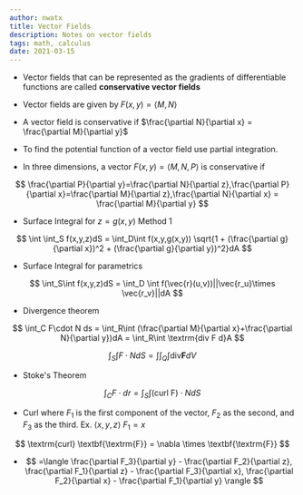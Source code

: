 ```yaml
---
author: nwatx
title: Vector Fields
description: Notes on vector fields
tags: math, calculus
date: 2021-03-15
---
```


- Vector fields that can be represented as the gradients of differentiable functions are called **conservative vector fields**

- Vector fields are given by $F(x,y)=\langle M, N\rangle$

- A vector field is conservative if $\frac{\partial N}{\partial x} = \frac{\partial M}{\partial y}$

- To find the potential function of a vector field use partial integration.

- In three dimensions, a vector $F(x,y) = \langle M, N, P \rangle$ is conservative if

$$
\frac{\partial P}{\partial y}=\frac{\partial N}{\partial z},\frac{\partial P}{\partial x}=\frac{\partial M}{\partial z},\frac{\partial N}{\partial x} = \frac{\partial M}{\partial y}
$$

- Surface Integral for $z=g(x,y)$ Method 1

$$
\int \int_S f(x,y,z)dS = \int_D\int f(x,y,g(x,y)) \sqrt{1 + (\frac{\partial g}{\partial x})^2 + (\frac{\partial g}{\partial y})^2}dA
$$

- Surface Integral for parametrics
  
$$
\int_S\int f(x,y,z)dS = \int_D \int f(\vec{r}(u,v))||\vec{r_u}\times \vec{r_v}||dA
$$

- Divergence theorem 

$$
\int_C F\cdot N ds = \int_R\int (\frac{\partial M}{\partial x}+\frac{\partial N}{\partial y})dA = \int_R\int \textrm{div F d}A
$$

$$
\int_S\int F \cdot N dS = \int \int_Q \int \textrm{div} \textbf{F} dV
$$

- Stoke's Theorem

$$
\int_C F \cdot dr = \int_S \int (\textrm{curl F}) \cdot N dS
$$

- Curl where $F_1$ is the first component of the vector, $F_2$ as the second, and $F_3$ as the third. Ex. $\langle x, y, z \rangle$ $F_1 = x$

$$
\textrm{curl} \textbf{\textrm{F}} = \nabla \times \textbf{\textrm{F}}
$$

- $$
=\langle \frac{\partial F_3}{\partial y} - \frac{\partial F_2}{\partial z}, \frac{\partial F_1}{\partial z} - \frac{\partial F_3}{\partial x}, \frac{\partial F_2}{\partial x} - \frac{\partial F_1}{\partial y} \rangle
$$
